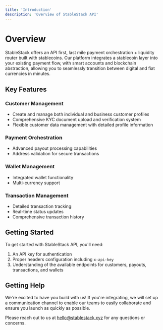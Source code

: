 ```yaml
---
title: 'Introduction'
description: 'Overview of StableStack API'
---
```


# Overview

StableStack offers an API first, last mile payment orchestration + liquidity router built with stablecoins. Our platform integrates a stablecoin layer into your existing payment flow, with smart accounts and blockchain abstraction, allowing you to seamlessly transition between digital and fiat currencies in minutes.

## Key Features

### Customer Management
- Create and manage both individual and business customer profiles
- Comprehensive KYC document upload and verification system
- Flexible customer data management with detailed profile information

### Payment Orchestration
- Advanced payout processing capabilities
- Address validation for secure transactions

### Wallet Management
- Integrated wallet functionality
- Multi-currency support

### Transaction Management
- Detailed transaction tracking
- Real-time status updates
- Comprehensive transaction history


## Getting Started

To get started with StableStack API, you'll need:
1. An API key for authentication
2. Proper headers configuration including `x-api-key`
3. Understanding of the available endpoints for customers, payouts, transactions, and wallets

## Getting Help

We're excited to have you build with us! If you're integrating, we will set up a communication channel to enable our teams to easily collaborate and ensure you launch as quickly as possible.

Please reach out to us at [hello@stablestack.xyz](mailto:hello@stablestack.xyz) for any questions or concerns.